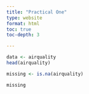 ```yaml
---
title: "Practical One"
type: website
format: html
toc: true
toc-depth: 3

---
```



```r
data <- airquality
head(airquality)

missing <- is.na(airquality)

missing
```
